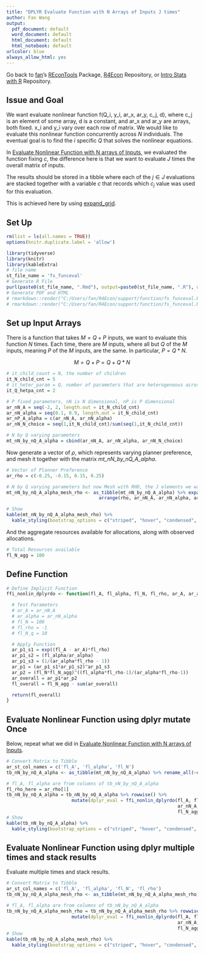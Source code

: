 ```yaml
---
title: "DPLYR Evaluate Function with N Arrays of Inputs J times"
author: Fan Wang
output:
  pdf_document: default
  word_document: default
  html_document: default
  html_notebook: default
urlcolor: blue
always_allow_html: yes
---
```


Go back to [fan](http://fanwangecon.github.io/)'s [REconTools](https://fanwangecon.github.io/REconTools/) Package, [R4Econ](https://fanwangecon.github.io/R4Econ/) Repository, or [Intro Stats with R](https://fanwangecon.github.io/Stat4Econ/) Repository.

## Issue and Goal

We want evaluate nonlinear function f(Q_i, y_i, ar_x, ar_y, c_j, d), where c_j is an element of some array, d is a constant, and ar_x and ar_y are arrays, both fixed. x_i and y_i vary over each row of matrix. We would like to evaluate this nonlinear function concurrently across $N$ individuals. The eventual goal is to find the $i$ specific $Q$ that solves the nonlinear equations.

In [Evaluate Nonlinear Function with N arrays of Inputs](https://fanwangecon.github.io/R4Econ/support/function/fs_funceval.html), we evaluated the function fixing $c$, the difference here is that we want to evaluate $J$ times the overall matrix of inputs.

The results should be stored in a tibble where each of the $j \in J$ evaluations are stacked together with a variable $c$ that records which $c_j$ value was used for this evaluation.

This is achieved here by using [expand_grid](https://fanwangecon.github.io/R4Econ/support/array/fs_meshr.html).

## Set Up

```r
rm(list = ls(all.names = TRUE))
options(knitr.duplicate.label = 'allow')
```
```r
library(tidyverse)
library(knitr)
library(kableExtra)
# file name
st_file_name = 'fs_funceval'
# Generate R File
purl(paste0(st_file_name, ".Rmd"), output=paste0(st_file_name, ".R"), documentation = 2)
# Generate PDF and HTML
# rmarkdown::render("C:/Users/fan/R4Econ/support/function/fs_funceval.Rmd", "pdf_document")
# rmarkdown::render("C:/Users/fan/R4Econ/support/function/fs_funceval.Rmd", "html_document")
```

## Set up Input Arrays

There is a function that takes $M=Q+P$ inputs, we want to evaluate this function $N$ times. Each time, there are $M$ inputs, where all but $Q$ of the $M$ inputs, meaning $P$ of the $M$ inputs, are the same. In particular, $P=Q*N$.

$$M = Q+P = Q + Q*N$$

```r
# it_child_count = N, the number of children
it_N_child_cnt = 5
# it_heter_param = Q, number of parameters that are heterogeneous across children
it_Q_hetpa_cnt = 2

# P fixed parameters, nN is N dimensional, nP is P dimensional
ar_nN_A = seq(-2, 2, length.out = it_N_child_cnt)
ar_nN_alpha = seq(0.1, 0.9, length.out = it_N_child_cnt)
ar_nP_A_alpha = c(ar_nN_A, ar_nN_alpha)
ar_nN_N_choice = seq(1,it_N_child_cnt)/sum(seq(1,it_N_child_cnt))

# N by Q varying parameters
mt_nN_by_nQ_A_alpha = cbind(ar_nN_A, ar_nN_alpha, ar_nN_N_choice)
```

Now generate a vector of $\rho$, which represents varying planner preference, and mesh it together with the matrix *mt_nN_by_nQ_A_alpha*.

```r
# Vector of Planner Preference
ar_rho = c(-0.25, -0.15, 0.15, 0.25)

# N by Q varying parameters but now Mesh with RHO, the J elements we want to vary over
mt_nN_by_nQ_A_alpha_mesh_rho <- as_tibble(mt_nN_by_nQ_A_alpha) %>% expand_grid(rho = ar_rho) %>%
                                  arrange(rho, ar_nN_A, ar_nN_alpha, ar_nN_N_choice)

# Show
kable(mt_nN_by_nQ_A_alpha_mesh_rho) %>%
  kable_styling(bootstrap_options = c("striped", "hover", "condensed", "responsive"))
```

And the aggregate resources available for allocations, along with observed allocations. 

```r
# Total Resources available
fl_N_agg = 100

```

## Define Function

```r

# Define Implicit Function
ffi_nonlin_dplyrdo <- function(fl_A, fl_alpha, fl_N, fl_rho, ar_A, ar_alpha, fl_N_agg){

  # Test Parameters
  # ar_A = ar_nN_A
  # ar_alpha = ar_nN_alpha
  # fl_N = 100
  # fl_rho = -1
  # fl_N_q = 10

  # Apply Function
  ar_p1_s1 = exp((fl_A - ar_A)*fl_rho)
  ar_p1_s2 = (fl_alpha/ar_alpha)
  ar_p1_s3 = (1/(ar_alpha*fl_rho - 1))
  ar_p1 = (ar_p1_s1*ar_p1_s2)^ar_p1_s3
  ar_p2 = (fl_N*fl_N_agg)^((fl_alpha*fl_rho-1)/(ar_alpha*fl_rho-1))
  ar_overall = ar_p1*ar_p2
  fl_overall = fl_N_agg - sum(ar_overall)

  return(fl_overall)
}

```

## Evaluate Nonlinear Function using dplyr mutate Once

Below, repeat what we did in [Evaluate Nonlinear Function with N arrays of Inputs](https://fanwangecon.github.io/R4Econ/support/function/fs_funceval.html).

```r
# Convert Matrix to Tibble
ar_st_col_names = c('fl_A', 'fl_alpha', 'fl_N')
tb_nN_by_nQ_A_alpha <- as_tibble(mt_nN_by_nQ_A_alpha) %>% rename_all(~c(ar_st_col_names))

# fl_A, fl_alpha are from columns of tb_nN_by_nQ_A_alpha
fl_rho_here = ar_rho[1]
tb_nN_by_nQ_A_alpha = tb_nN_by_nQ_A_alpha %>% rowwise() %>%
                        mutate(dplyr_eval = ffi_nonlin_dplyrdo(fl_A, fl_alpha, fl_N, fl_rho_here,
                                                               ar_nN_A, ar_nN_alpha,
                                                               fl_N_agg))
# Show
kable(tb_nN_by_nQ_A_alpha) %>%
  kable_styling(bootstrap_options = c("striped", "hover", "condensed", "responsive"))
```


## Evaluate Nonlinear Function using dplyr multiple times and stack results

Evaluate multiple times and stack results. 

```r
# Convert Matrix to Tibble
ar_st_col_names = c('fl_A', 'fl_alpha', 'fl_N', 'fl_rho')
tb_nN_by_nQ_A_alpha_mesh_rho <- as_tibble(mt_nN_by_nQ_A_alpha_mesh_rho) %>% rename_all(~c(ar_st_col_names))

# fl_A, fl_alpha are from columns of tb_nN_by_nQ_A_alpha
tb_nN_by_nQ_A_alpha_mesh_rho = tb_nN_by_nQ_A_alpha_mesh_rho %>% rowwise() %>%
                        mutate(dplyr_eval = ffi_nonlin_dplyrdo(fl_A, fl_alpha, fl_N, fl_rho,
                                                               ar_nN_A, ar_nN_alpha,
                                                               fl_N_agg))
# Show
kable(tb_nN_by_nQ_A_alpha_mesh_rho) %>%
  kable_styling(bootstrap_options = c("striped", "hover", "condensed", "responsive"))
```

